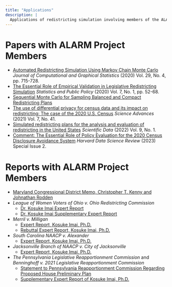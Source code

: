 ```yaml
---
title: "Applications"
description: |
  Applications of redistricting simulation involving members of the ALARM Project.
---
```


# Papers with ALARM Project Members
- [Automated Redistricting Simulation Using Markov Chain Monte
Carlo](https://doi.org/10.1080/10618600.2020.1739532) *Journal of Computational and Graphical Statistics* (2020) Vol. 29, No. 4, pp. 715-728.
- [The Essential Role of Empirical Validation in Legislative Redistricting
Simulation](https://doi.org/10.1080/2330443X.2020.1791773) *Statistics and Public Policy* (2020) Vol. 7, No. 1, pp. 52-68.
- [Sequential Monte Carlo for Sampling Balanced and Compact Redistricting
Plans](https://arxiv.org/pdf/2008.06131.pdf)
- [The use of differential privacy for census data and its impact on redistricting: The case of the 2020 U.S. Census](https://doi.org/10.1126/sciadv.abk3283) *Science Advances* (2021) Vol. 7, No. 41.
- [Simulated redistricting plans for the analysis and evaluation of redistricting in the United States](https://www.nature.com/articles/s41597-022-01808-2) *Scientific Data* (2022) Vol. 9, No. 1.
- [Comment: The Essential Role of Policy Evaluation for the 2020 Census Disclosure Avoidance System](https://hdsr.mitpress.mit.edu/pub/6ffzuq19/release/1) *Harvard Data Science Review* (2023) Special Issue 2.

# Reports with ALARM Project Members
- [Maryland Congressional District Memo, Christopher T. Kenny and Johnathan Rodden](https://redistricting.maryland.gov/Documents/Library/mcrc-drafts-2021-0913/2021-0913-memo-algorithms-produced-by-Professor-Rodden.pdf)
- *League of Women Voters of Ohio v. Ohio Redistricting Commission*
    - [Dr. Kosuke Imai Expert Report](https://www.supremecourt.ohio.gov/pdf_viewer/pdf_viewer.aspx?pdf=911966.pdf)
    - [Dr. Kosuke Imai Supplementary Expert Report](http://supremecourt.ohio.gov/pdf_viewer/pdf_viewer.aspx?pdf=918618.pdf)
- *Merril v. Milligan*
    - [Expert Report, Kosuke Imai, Ph.D.](https://storage.courtlistener.com/recap/gov.uscourts.alnd.179302/gov.uscourts.alnd.179302.68.4_1.pdf)
    - [Rebuttal Expert Report, Kosuke Imai, Ph.D.](https://storage.courtlistener.com/recap/gov.uscourts.alnd.179302/gov.uscourts.alnd.179302.76.3.pdf)
- *South Carolina NAACP v. Alexander*
    - [Expert Report, Kosuke Imai, Ph.D.](https://storage.courtlistener.com/recap/gov.uscourts.scd.267522/gov.uscourts.scd.267522.344.1.pdf)
- *Jacksonville Branch of NAACP v. City of Jacksonville*
    - [Expert Report, Kosuke Imai, Ph.D.](https://www.hlselectionlaw.org/s/34-19-Imai-Rpt.pdf)
-  *The Pennsylvania Legislative Reapportionment Commission* and *Benninghoff v. 2021 Legislative Reapportionment Commission*
    - [Statement to Pennsylvania Reapportionment Commission Regarding Proposed House Preliminary Plan](https://www.redistricting.state.pa.us/resources/Press/2022-01-14%20IMAI%20Testimony.pdf)
    - [Supplementary Expert Report of Kosuke Imai, Ph.D.](https://www.pacourts.us/Storage/media/pdfs/20220311/214416-march11,2022-lrcanswertopetitionforreview.pdf)
